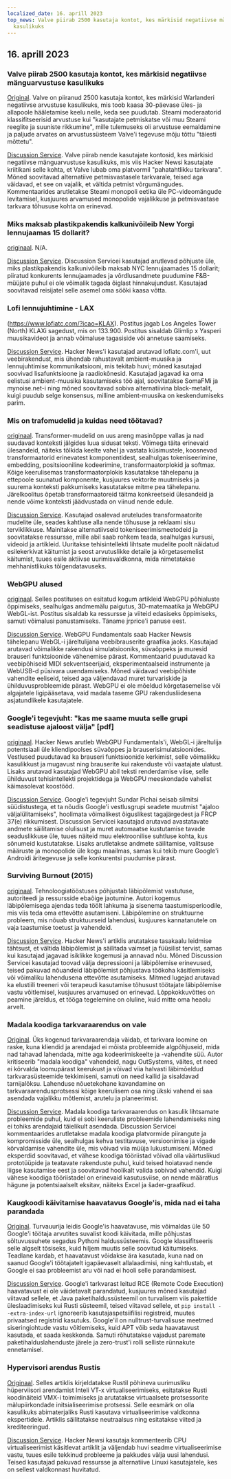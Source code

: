 ```yaml
---
localized_date: 16. aprill 2023
top_news: Valve piirab 2500 kasutaja kontot, kes märkisid negatiivse mänguarvustuse
  kasulikuks
---
```


## 16. aprill 2023

### Valve piirab 2500 kasutaja kontot, kes märkisid negatiivse mänguarvustuse kasulikuks

[Original](https://tech.slashdot.org/story/23/04/14/175246/valve-restricts-accounts-of-2500-users-who-marked-a-negative-game-review-useful).
Valve on piiranud 2500 kasutaja kontot, kes märkisid Warlanderi negatiivse arvustuse kasulikuks, mis toob kaasa 30-päevase üles- ja allapoole hääletamise keelu neile, keda see puudutab. Steami moderaatorid klassifitseerisid arvustuse kui "kasutajate petmiskatse või muu Steami reeglite ja suuniste rikkumine", mille tulemuseks oli arvustuse eemaldamine ja paljude arvates on arvustussüsteem Valve'i tegevuse mõju tõttu "täiesti mõttetu".

[Discussion Service](http://news.ycombinator.com/item?id=35577895).
Valve piirab nende kasutajate kontosid, kes märkisid negatiivse mänguarvustuse kasulikuks, mis viis Hacker Newsi kasutajate kriitikani selle kohta, et Valve lubab oma platvormil "pahatahtlikku tarkvara". Mõned soovitavad alternatiive petmisvastasele tarkvarale, teised aga väidavad, et see on vajalik, et vältida petmist võrgumängudes. Kommentaarides arutletakse Steami monopoli eetika üle PC-videomängude levitamisel, kusjuures arvamused monopolide vajalikkuse ja petmisvastase tarkvara tõhususe kohta on erinevad.

### Miks maksab plastikpakendis kalkunivõileib New Yorgi lennujaamas 15 dollarit?

[originaal](https://hellgatenyc.com/why-is-airport-turkey-sandwich-expensive).
N/A.

[Discussion Service](http://news.ycombinator.com/item?id=35580847).
Discussion Servicei kasutajad arutlevad põhjuste üle, miks plastikpakendis kalkunivõileib maksab NYC lennujaamades 15 dollarit; piiratud konkurents lennujaamades ja võrdlusandmete puudumine F&B-müüjate puhul ei ole võimalik tagada õiglast hinnakujundust. Kasutajad soovitavad reisijatel selle asemel oma sööki kaasa võtta.

### Lofi lennujuhtimine - LAX

(https://www.lofiatc.com/?icao=KLAX).
Postitus jagab Los Angeles Tower (North) KLAXi sagedust, mis on 133.900. Postitus sisaldab Glimlip x Yasperi muusikavideot ja annab võimaluse tagasiside või annetuse saamiseks.

[Discussion Service](http://news.ycombinator.com/item?id=35583228).
Hacker News'i kasutajad arutavad lofiatc.com'i, uut veebirakendust, mis ühendab rahustavalt ambient-muusika ja lennujuhtimise kommunikatsiooni, mis tekitab huvi; mõned kasutajad soovivad lisafunktsioone ja raadiokõnesid. Kasutajad jagavad ka oma eelistusi ambient-muusika kasutamiseks töö ajal, soovitatakse SomaFMi ja mynoise.net-i ning mõned soovitavad sobiva alternatiivina black-metalit, kuigi puudub selge konsensus, milline ambient-muusika on keskendumiseks parim.

### Mis on trafomudelid ja kuidas need töötavad?

[originaal](https://txt.cohere.ai/what-are-transformer-models/).
Transformer-mudelid on uus areng masinõppe vallas ja nad suudavad konteksti jälgides luua sidusat teksti. Võimega täita erinevaid ülesandeid, näiteks tõlkida keelte vahel ja vastata küsimustele, koosnevad transformaatorid erinevatest komponentidest, sealhulgas tokeniseerimine, embedding, positsiooniline kodeerimine, transformaatorplokid ja softmax. Kõige keerulisemas transformaatorplokis kasutatakse tähelepanu ja ettepoole suunatud komponente, kusjuures vektorite muutmiseks ja suurema konteksti pakkumiseks kasutatakse mitme pea tähelepanu. Järelkoolitus õpetab transformaatoreid täitma konkreetseid ülesandeid ja nende võime konteksti jäädvustada on viinud nende edule.

[Discussion Service](http://news.ycombinator.com/item?id=35576918).
Kasutajad osalevad aruteludes transformaatorite mudelite üle, seades kahtluse alla nende tõhususe ja reklaami sisu terviklikkuse. Mainitakse alternatiivseid tokeniseerimismeetodeid ja soovitatakse ressursse, mille abil saab rohkem teada, sealhulgas kursusi, videoid ja artikleid. Uuritakse tehisintellekti lihtsate mudelite poolt näidatud esilekerkivat käitumist ja seost arvutuslikke detaile ja kõrgetasemelist käitumist, tuues esile aktiivse uurimisvaldkonna, mida nimetatakse mehhanistlikuks tõlgendatavuseks.

### WebGPU alused

[originaal](https://webgpufundamentals.org/).
Selles postituses on esitatud kogum artikleid WebGPU põhialuste õppimiseks, sealhulgas andmemälu paigutus, 3D-matemaatika ja WebGPU WebGL-ist. Postitus sisaldab ka ressursse ja viiteid edasiseks õppimiseks, samuti võimalusi panustamiseks. Täname jrprice'i panuse eest.

[Discussion Service](http://news.ycombinator.com/item?id=35579334).
WebGPU Fundamentals saab Hacker Newsis tähelepanu WebGL-i järeltulijana veebibrauserite graafika jaoks. Kasutajad arutavad võimalikke rakendusi simulatsiooniks, süvaõppeks ja muresid brauseri funktsioonide vähenemise pärast. Kommentaarid puudutavad ka veebipõhiseid MIDI sekventseerijaid, eksperimentaalseid instrumente ja WebUSB-d püsivara uuendamiseks. Mõned väidavad veebipõhiste vahendite eeliseid, teised aga väljendavad muret turvariskide ja ühilduvusprobleemide pärast. WebGPU ei ole mõeldud kõrgetasemelise või algajatele ligipääsetava, vaid madala taseme GPU rakendusliidesena asjatundlikele kasutajatele.

### Google'i tegevjuht: "kas me saame muuta selle grupi seadistuse ajaloost välja" [pdf]

[originaal](https://ia601707.us.archive.org/28/items/gov.uscourts.cand.364454/gov.uscourts.cand.364454.385.0.pdf).
Hacker News arutleb WebGPU Fundamentals'i, WebGL-i järeltulija potentsiaali üle kliendipoolses süvaõppes ja brauserisimulatsioonides. Vestlused puudutavad ka brauseri funktsioonide kerkimist, selle võimalikku kasulikkust ja mugavust ning brauserite kui rakenduste või vaatajate ulatust. Lisaks arutavad kasutajad WebGPU abil teksti renderdamise viise, selle ühilduvust tehisintellekti projektidega ja WebGPU meeskondade vahelist käimasolevat koostööd.

[Discussion Service](http://news.ycombinator.com/item?id=35585174).
Google'i tegevjuht Sundar Pichai seisab silmitsi süüdistustega, et ta nõudis Google'i vestlusgrupi seadete muutmist "ajaloo väljalülitamiseks", hoolimata võimalikest õiguslikest tagajärgedest ja FRCP 37(e) rikkumisest. Discussion Servicei kasutajad arutavad avastatavate andmete säilitamise olulisust ja muret automaatse kustutamise tavade seaduslikkuse üle, tuues näiteid muu elektroonilise suhtluse kohta, kus sõnumeid kustutatakse. Lisaks arutletakse andmete säilitamise, valitsuse määruste ja monopolide üle kogu maailmas, samas kui tekib mure Google'i Androidi äritegevuse ja selle konkurentsi puudumise pärast.

### Surviving Burnout (2015)

[originaal](https://lifeofaudrey.com/essays/surviving_burnout.html).
Tehnoloogiatööstuses põhjustab läbipõlemist vastutuse, autoriteedi ja ressursside ebaõige jaotumine. Autori kogemus läbipõlemisega ajendas teda töölt lahkuma ja sisenema taastumisperioodile, mis viis teda oma ettevõtte asutamiseni. Läbipõlemine on struktuurne probleem, mis nõuab struktuurseid lahendusi, kusjuures kannatanutele on vaja taastumise toetust ja vahendeid.

[Discussion Service](http://news.ycombinator.com/item?id=35577285).
Hacker News'i artiklis arutatakse tasakaalu leidmise tähtsust, et vältida läbipõlemist ja säilitada vaimset ja füüsilist tervist, samas kui kasutajad jagavad isiklikke kogemusi ja annavad nõu. Mõned Discussion Servicei kasutajad toovad välja depressiooni ja läbipõlemise erinevused, teised pakuvad nõuandeid läbipõlemist põhjustava töökoha käsitlemiseks või võimaliku lahendusena ettevõtte asutamiseks. Mitmed lugejad arutavad ka elustiili treeneri või terapeudi kasutamise tõhusust töötajate läbipõlemise vastu võitlemisel, kusjuures arvamused on erinevad. Lõppkokkuvõttes on peamine järeldus, et tööga tegelemine on oluline, kuid mitte oma heaolu arvelt.

### Madala koodiga tarkvaraarendus on vale

[Original](https://jaylittle.com/post/view/2023/4/low-code-software-development-is-a-lie).
Üks kogenud tarkvaraarendaja väidab, et tarkvara loomine on raske, kuna kliendid ja arendajad ei mõista probleemide algpõhjuseid, mida nad tahavad lahendada, mitte aga kodeerimiskeelte ja -vahendite süü. Autor kritiseerib "madala koodiga" vahendeid, nagu OutSystems, väites, et need ei kõrvalda loomupärast keerukust ja võivad viia halvasti läbimõeldud tarkvarasüsteemide tekkimiseni, samuti on need kallid ja sisaldavad tarnijalõksu. Lahenduse nõuetekohane kavandamine on tarkvaraarendusprotsessi kõige keerulisem osa ning ükski vahend ei saa asendada vajalikku mõtlemist, arutelu ja planeerimist.

[Discussion Service](http://news.ycombinator.com/item?id=35578240).
Madala koodiga tarkvaraarendus on kasulik lihtsamate probleemide puhul, kuid ei sobi keeruliste probleemide lahendamiseks ning ei tohiks arendajaid täielikult asendada. Discussion Servicei kommentaarides arutletakse madala koodiga platvormide piirangute ja kompromisside üle, sealhulgas kehva testitavuse, versioonimise ja vigade kõrvaldamise vahendite üle, mis võivad viia müüja lukustumiseni. Mõned eksperdid soovitavad, et vähese koodiga tööriistad võivad olla väärtuslikud prototüüpide ja teatavate rakenduste puhul, kuid teised hoiatavad nende liigse kasutamise eest ja soovitavad hoolikalt valida sobivad vahendid. Kuigi vähese koodiga tööriistadel on erinevaid kasutusviise, on nende määratlus hägune ja potentsiaalselt eksitav, näiteks Excel ja šader-graafikud.

### Kaugkoodi käivitamise haavatavus Google'is, mida nad ei taha parandada

[Original](https://giraffesecurity.dev/posts/google-remote-code-execution/).
Turvauurija leidis Google'is haavatavuse, mis võimaldas üle 50 Google'i töötaja arvutites suvalist koodi käivitada, mille põhjustas sõltuvussuhete segadus Pythoni haldussüsteemis. Google klassifitseeris selle algselt tõsiseks, kuid hiljem muutis selle soovitud käitumiseks. Teadlane kardab, et haavatavust võidakse ära kasutada, kuna nad on saanud Google'i töötajatelt igapäevaselt allalaadimisi, ning kahtlustab, et Google ei saa probleemist aru või nad ei hooli selle parandamisest.

[Discussion Service](http://news.ycombinator.com/item?id=35581532).
Google'i tarkvarast leitud RCE (Remote Code Execution) haavatavust ei ole väidetavalt parandatud, kusjuures mõned kasutajad viitavad sellele, et Java paketihaldussüsteemil on turvalisem viis pakettide üleslaadimiseks kui Rusti süsteemil, teised viitavad sellele, et `pip install --extra-index-url` ignoreerib kasutajaspetsiifilisi registreid, muutes privaatsed registrid kasutuks. Google'il on nulltrust-turvalisuse meetmed siseringiohtude vastu võitlemiseks, kuid APT võib seda haavatavust kasutada, et saada keskkonda. Samuti rõhutatakse vajadust paremate paketihalduslahenduste järele ja zero-trust'i rolli selliste rünnakute ennetamisel.

### Hypervisori arendus Rustis

[Originaal](https://memn0ps.github.io/hypervisor-development-in-rust-part-1/).
Selles artiklis kirjeldatakse Rustil põhineva uurimusliku hüperviisori arendamist Inteli VT-x virtualiseerimiseks, esitatakse Rusti koodinäiteid VMX-i toimimiseks ja arutatakse virtuaalsete protsessorite mälupiirkondade initsialiseerimise protsessi. Selle eesmärk on olla kasulikuks abimaterjaliks Rusti kasutava virtualiseerimise valdkonna ekspertidele. Artiklis säilitatakse neutraalsus ning esitatakse viited ja krediteeringud.

[Discussion Service](http://news.ycombinator.com/item?id=35579876).
Hacker Newsi kasutaja kommenteerib CPU virtualiseerimist käsitlevat artiklit ja väljendab huvi seadme virtualiseerimise vastu, tuues esile tekkinud probleeme ja pakkudes välja uusi lahendusi. Teised kasutajad pakuvad ressursse ja alternatiive Linuxi kasutajatele, kes on sellest valdkonnast huvitatud.


